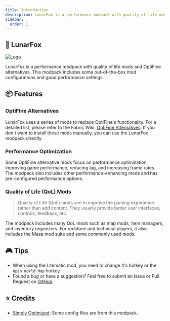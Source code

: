 ```yaml
---
title: Introduction
description: LunarFox is a performance modpack with quality of life mods and OptiFine alternatives. This modpack includes some out-of-the-box mod configurations and good performance settings.
sidebar:
  order: 1
---
```



<CardGrid>
  <LinkCard
    title="Get LunarFox Modpack"
    href="https://modrinth.com/modpack/lunarfox"
  />
  <LinkCard
    title="Full Feature List"
    href="/en/lunarfox/features/"
  />
</CardGrid>

## 🦊 LunarFox

[![Logo](https://cdn.modrinth.com/data/r7CwLIIr/images/2e792de45ffdd41d8c1c8b59a804f3500ad1ab03.png)](https://github.com/OrzMiku/lunarfox)

LunarFox is a performance modpack with quality of life mods and OptiFine alternatives. This modpack includes some out-of-the-box mod configurations and good performance settings.

## 📦 Features

### OptiFine Alternatives

LunarFox uses a series of mods to replace OptiFine's functionality. For a detailed list, please refer to the Fabric Wiki: [OptiFine Alternatives](https://wiki.fabricmc.net/zh_cn:community:optifine_alternatives). If you don't want to install these mods manually, you can use the LunarFox modpack directly.

### Performance Optimization

Some OptiFine alternative mods focus on performance optimization, improving game performance, reducing lag, and increasing frame rates. The modpack also includes other performance-enhancing mods and has pre-configured performance options.

### Quality of Life (QoL) Mods

> Quality of Life (QoL) mods aim to improve the gaming experience rather than add content. They usually provide better user interfaces, controls, feedback, etc.

The modpack includes many QoL mods such as map mods, item managers, and inventory organizers. For redstone and technical players, it also includes the Masa mod suite and some commonly used mods.

## 🎮 Tips

- When using the Litematic mod, you need to change it's hotkey or the `Open World Map` hotkey.
- Found a bug or have a suggestion? Feel free to submit an Issue or Pull Request on [GitHub](https://github.com/OrzMiku/lunarfox).

## ⭐ Credits

- [Simply Optimized](https://modrinth.com/modpack/sop): Some config files are from this modpack.
